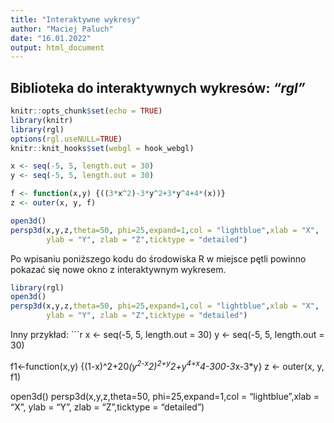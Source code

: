 ```yaml
---
title: "Interaktywne wykresy"
author: "Maciej Paluch"
date: "16.01.2022"
output: html_document
---
```



## Biblioteka do interaktywnych wykresów: _"rgl"_

```r
knitr::opts_chunk$set(echo = TRUE)
library(knitr)
library(rgl) 
options(rgl.useNULL=TRUE)
knitr::knit_hooks$set(webgl = hook_webgl)

```


```r
x <- seq(-5, 5, length.out = 30)
y <- seq(-5, 5, length.out = 30)

f <- function(x,y) {((3*x^2)-3*y^2+3*y^4+4*(x))}
z <- outer(x, y, f)

open3d()
persp3d(x,y,z,theta=50, phi=25,expand=1,col = "lightblue",xlab = "X",
        ylab = "Y", zlab = "Z",ticktype = "detailed")


```

Po wpisaniu poniższego kodu do środowiska R w miejsce pętli powinno pokazać się nowe okno z interaktywnym wykresem.
```r
library(rgl)
open3d()
persp3d(x,y,z,theta=50, phi=25,expand=1,col = "lightblue",xlab = "X",
        ylab = "Y", zlab = "Z",ticktype = "detailed")
```

Inny przykład: 
```r
x <- seq(-5, 5, length.out = 30)
y <- seq(-5, 5, length.out = 30)

f1<-function(x,y) {(1-x)^2+20*(y^2-x^2)^2+y^2+y^4+x^4-300-3*x-3*y}
z <- outer(x, y, f1)

open3d()
persp3d(x,y,z,theta=50, phi=25,expand=1,col = "lightblue",xlab = "X",
        ylab = "Y", zlab = "Z",ticktype = "detailed")


